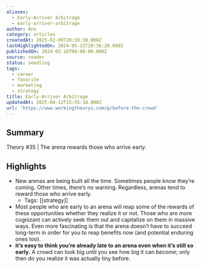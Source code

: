 ```yaml
---
aliases:
  - Early-Arriver Arbitrage
  - early-arriver-arbitrage
author: Anu
category: articles
createdAt: 2025-02-09T20:38:38.000Z
lastHighlightedOn: 2024-05-21T19:36:20.680Z
publishedOn: 2024-03-18T00:00:00.000Z
source: reader
status: seedling
tags:
  - career
  - favorite
  - marketing
  - strategy
title: Early-Arriver Arbitrage
updatedAt: 2025-04-12T15:55:18.000Z
url: 'https://www.workingtheorys.com/p/before-the-crowd'
---
```

## Summary

Theory #35 | The arena rewards those who arrive early.

## Highlights

- New arenas are being built all the time. Sometimes people know they’re coming. Other times, there’s no warning. Regardless, arenas tend to reward those who arrive early.
    - Tags: [[strategy]]
- Most people who are early to an arena will reap some of the rewards of these opportunities whether they realize it or not. Those who are more cognizant can actively seek them out and capitalize on them in massive ways. Even more fascinating is that the arena doesn’t have to succeed long-term in order for you to reap benefits _now_ (and potential enduring ones too).
- **it’s easy to think you’re already late to an arena even when it’s still so early.** A crowd can look big until you see how big it can _become_; only then do you realize it was actually tiny before.

